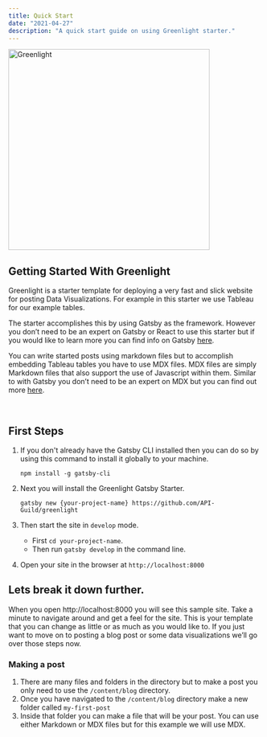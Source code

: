 ```yaml
---
title: Quick Start
date: "2021-04-27"
description: "A quick start guide on using Greenlight starter."
---
```



<img src={Greenlight} alt="Greenlight" Width="400px" />

## Getting Started With Greenlight

Greenlight is a starter template for deploying a very fast and slick website for posting Data Visualizations. For example in this starter we use Tableau for our example tables.

The starter accomplishes this by using Gatsby as the framework. However you don’t
need to be an expert on Gatsby or React to use this starter but if you would like
to learn more you can find info on Gatsby [here](https://www.gatsbyjs.com/).

You can write started posts using markdown files but to accomplish embedding Tableau
tables you have to use MDX files. MDX files are simply Markdown files that also support
the use of Javascript within them. Similar to with Gatsby you don’t need to be an
expert on MDX but you can find out more [here](https://mdxjs.com/).

<br />

## First Steps

1. If you don't already have the Gatsby CLI installed then you can do so by using this command to install it globally to your machine.

   ```
   npm install -g gatsby-cli
   ```

2. Next you will install the Greenlight Gatsby Starter.

   ```
   gatsby new {your-project-name} https://github.com/API-Guild/greenlight
   ```

3. Then start the site in `develop` mode.

   - First `cd your-project-name`.
   - Then run `gatsby develop` in the command line.

4. Open your site in the browser at `http://localhost:8000`
   <br />

## Lets break it down further.

When you open http://localhost:8000 you will see this sample site. Take a minute to navigate around and get a feel for the site. This is your template that you can change as little or as much as you would like to. If you just want to move on to posting a blog post or some data visualizations we’ll go over those steps now.

### Making a post

1. There are many files and folders in the directory but to make a post you only need to use the `/content/blog` directory.
2. Once you have navigated to the `/content/blog` directory make a new folder called `my-first-post`
3. Inside that folder you can make a file that will be your post. You can use either Markdown or MDX files but for this example we will use MDX.
